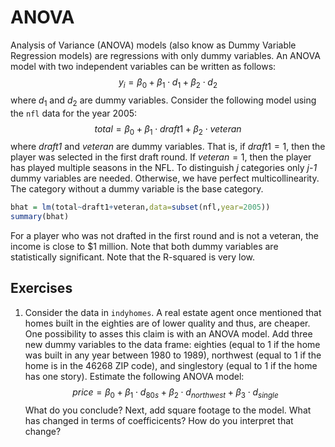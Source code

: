 # ANOVA
Analysis of Variance (ANOVA) models (also know as Dummy Variable Regression models) are regressions with only dummy variables. An ANOVA model with two independent variables can be written as follows:
$$y_i = \beta_0 + \beta_1 \cdot d_1 + \beta_2 \cdot d_2$$
where $d_1$ and $d_2$ are dummy variables. Consider the following model using the `nfl` data for the year 2005:
$$total = \beta_0 + \beta_1 \cdot draft1 + \beta_2 \cdot veteran$$
where *draft1* and *veteran* are dummy variables. That is, if $draft1=1$, then the player was selected in the first draft round. If $veteran=1$, then the player has played multiple seasons in the NFL. To distinguish *j* categories only *j-1* dummy variables are needed. Otherwise, we have perfect multicollinearity. The category without a dummy variable is the base category.
```r
bhat = lm(total~draft1+veteran,data=subset(nfl,year=2005))
summary(bhat)
```
For a player who was not drafted in the first round and is not a veteran, the income is close to $1 million. Note that both dummy variables are statistically significant. Note that the R-squared is very low.  

## Exercises
1. Consider the data in `indyhomes`. A real estate agent once mentioned that homes built in the eighties are of lower quality and thus, are cheaper. One possibility to asses this claim is with an ANOVA model. Add three new dummy variables to the data frame: eighties (equal to 1 if the home was built in any year between 1980 to 1989), northwest (equal to 1 if the home is in the 46268 ZIP code), and singlestory (equal to 1 if the home has one story). Estimate the following ANOVA model:
$$price = \beta_0+\beta_1 \cdot d_{80s}+\beta_2 \cdot d_{northwest} + \beta_3 \cdot d_{single}$$
What do you conclude? Next, add square footage to the model. What has changed in terms of coefficicents? How do you interpret that change?